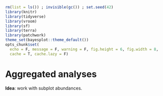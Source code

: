 ```r
rm(list = ls()) ; invisible(gc()) ; set.seed(42)
library(knitr)
library(tidyverse)
library(vroom)
library(sf)
library(terra)
library(patchwork)
theme_set(bayesplot::theme_default())
opts_chunk$set(
  echo = F, message = F, warning = F, fig.height = 6, fig.width = 8,
  cache = T, cache.lazy = F)
```

# Aggregated analyses

**Idea**: work with subplot abundances.
